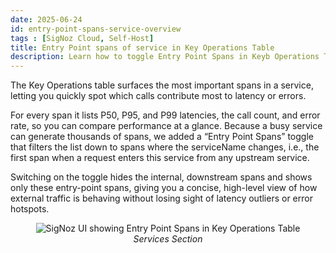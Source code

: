 ```yaml
---
date: 2025-06-24
id: entry-point-spans-service-overview
tags : [SigNoz Cloud, Self-Host]
title: Entry Point spans of service in Key Operations Table
description: Learn how to toggle Entry Point Spans in Keyb Operations Table
---
```


The Key Operations table surfaces the most important spans in a service, letting you quickly spot which calls contribute most to latency or errors. 

For every span it lists P50, P95, and P99 latencies, the call count, and error rate, so you can compare performance at a glance. Because a busy service can generate thousands of spans, we added a “Entry Point Spans” toggle that filters the list down to spans where the serviceName changes, i.e., the first span when a request enters this service from any upstream service. 

Switching on the toggle hides the internal, downstream spans and shows only these entry-point spans, giving you a concise, high-level view of how external traffic is behaving without losing sight of latency outliers or error hotspots.

<figure data-zoomable align='center'>
    <img src="/img/docs/KeyOperationsTable.webp" alt="SigNoz UI showing Entry Point Spans in Key Operations Table "/>
    <figcaption><i>Services Section</i></figcaption>
</figure>